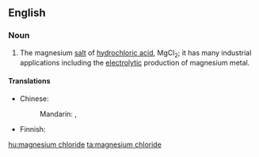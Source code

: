 ==English==

===Noun===
{{wikipedia}}
{{en-noun|head=[[magnesium]] [[chloride]]|-}}

# {{context|inorganic compound}} The magnesium [[salt]] of [[hydrochloric acid]], MgCl<sub>2</sub>; it has many industrial applications including the [[electrolytic]] production of magnesium metal.

====Translations====
{{trans-top|magnesium salt of hydrochloric acid}}
* Chinese:
*: Mandarin: {{t-|cmn|氯化鎂|sc=Hani}}, {{t-|cmn|氯化镁|tr=lǜhuàměi|sc=Hani}}
{{trans-mid}}
* Finnish: {{t-|fi|magnesiumkloridi}}
{{trans-bottom}}

[[hu:magnesium chloride]]
[[ta:magnesium chloride]]